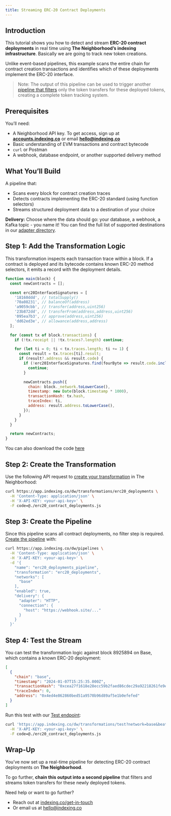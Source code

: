 ```yaml
---
title: Streaming ERC-20 Contract Deployments
---
```


## Introduction

This tutorial shows you how to detect and stream **ERC-20 contract deployments** in real time using **The Neighborhood’s indexing infrastructure**. Basically we are going to track new token creations.

Unlike event-based pipelines, this example scans the entire chain for contract creation transactions and identifies which of these deployments implement the ERC-20 interface.

> Note: The output of this pipeline can be used to trigger another [pipeline that filters](https://docs.indexing.co/guide/filters/overview) only the token transfers for these deployed tokens, creating a complete token tracking system.

## Prerequisites

You’ll need:

- A Neighborhood API key. To get access, sign up at [**accounts.indexing.co**](https://accounts.indexing.co) or email [**hello@indexing.co**](mailto:hello@indexing.co)
- Basic understanding of EVM transactions and contract bytecode
- `curl` or Postman
- A webhook, database endpoint, or another supported delivery method

## What You’ll Build

A pipeline that:

- Scans every block for contract creation traces
- Detects contracts implementing the ERC-20 standard (using function selectors)
- Streams structured deployment data to a destination of your choice

**Delivery:** Choose where the data should go: your database, a webhook, a Kafka topic - you name it! You can find the full list of supported destinations in our [adapter directory](https://www.notion.so/16e25f031053805da10cf65179f977c6?pvs=21).

## Step 1: Add the Transformation Logic

This transformation inspects each transaction trace within a block. If a contract is deployed and its bytecode contains known ERC-20 method selectors, it emits a record with the deployment details.

```javascript
function main(block) {
  const newContracts = [];

  const erc20InterfaceSignatures = [
    '18160ddd', // totalSupply()
    '70a08231', // balanceOf(address)
    'a9059cbb', // transfer(address,uint256)
    '23b872dd', // transferFrom(address,address,uint256)
    '095ea7b3', // approve(address,uint256)
    'dd62ed3e', // allowance(address,address)
  ];

  for (const tx of block.transactions) {
    if (!tx.receipt || !tx.traces?.length) continue;

    for (let ti = 0; ti < tx.traces.length; ti += 1) {
      const result = tx.traces[ti].result;
      if (result?.address && result.code) {
        if (!erc20InterfaceSignatures.find(fourByte => result.code.includes(fourByte))) {
          continue;
        }

        newContracts.push({
          chain: block._network.toLowerCase(),
          timestamp: new Date(block.timestamp * 1000),
          transactionHash: tx.hash,
          traceIndex: ti,
          address: result.address.toLowerCase(),
        });
      }
    }
  }

  return newContracts;
}
```

You can also download the code [here](https://github.com/indexing-co/docs/blob/main/examples/transformations/erc20_contract_deployments.js)

## Step 2: Create the Transformation

Use the following API request to [create your transformation](https://docs.indexing.co/guide/transformations/create) in The Neighborhood:

```bash
curl https://app.indexing.co/dw/transformations/erc20_deployments \
  -H 'Content-Type: application/json' \
  -H 'X-API-KEY: <your-api-key>' \
  -F code=@./erc20_contract_deployments.js
```

## Step 3: Create the Pipeline

Since this pipeline scans all contract deployments, no filter step is required. [Create the pipeline](https://docs.indexing.co/guide/pipelines/create) with:

```bash
curl https://app.indexing.co/dw/pipelines \
  -H 'Content-Type: application/json' \
  -H 'X-API-KEY: <your-api-key>' \
  -d '{
    "name": "erc20_deployments_pipeline",
    "transformation": "erc20_deployments",
    "networks": [
      "base"
    ],
    "enabled": true,
    "delivery": {
      "adapter": "HTTP",
      "connection": {
        "host": "https://webhook.site/..."
      }
    }
  }'
```

## Step 4: Test the Stream

You can test the transformation logic against block 8925894 on Base, which contains a known ERC-20 deployment:

```json
[
  {
    "chain": "base",
    "timestamp": "2024-01-07T15:25:35.000Z",
    "transactionHash": "0xcea27f1618e28ecc59b2faed86cdec29a92218261fe9efe374a39201e93545c5",
    "traceIndex": 0,
    "address": "0x4ed4e862860bed51a9570b96d89af5e1b0efefed"
  }
]
```

Run this test with our [Test endpoint](https://docs.indexing.co/guide/transformations/test):

```bash
curl 'https://app.indexing.co/dw/transformations/test?network=base&beat=8925894' \
  -H 'X-API-KEY: <your-api-key>' \
  -F code=@./erc20_contract_deployments.js
```

## Wrap-Up

You’ve now set up a real-time pipeline for detecting ERC-20 contract deployments on **The Neighborhood**.

To go further, **chain this output into a second pipeline** that filters and streams token transfers for these newly deployed tokens.

Need help or want to go further?

- Reach out at [indexing.co/get-in-touch](https://www.indexing.co/get-in-touch)
- Or email us at [hello@indexing.co](mailto:hello@indexing.co)
